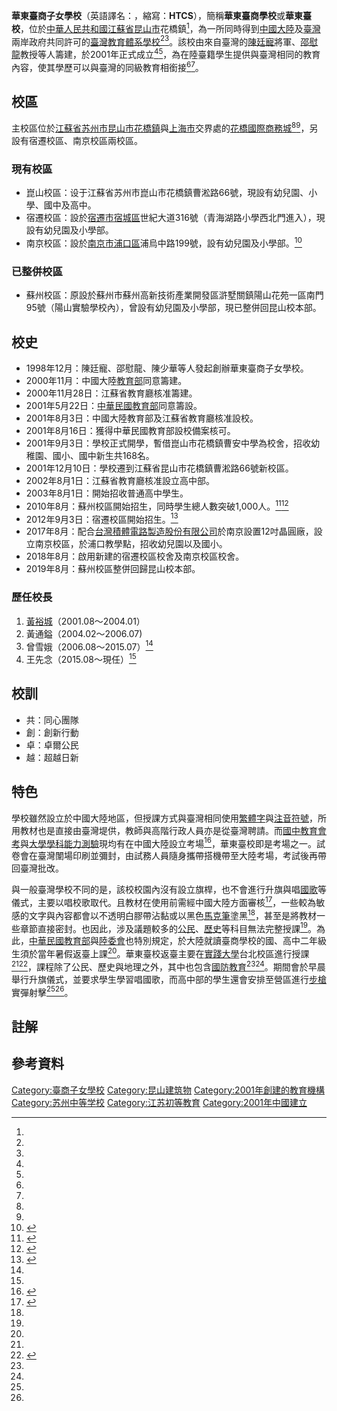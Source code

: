 {{NoteTA
|T=zh:華東台商子女學校;zh-tw:華東臺商子女學校;
}}
{{Infobox School
| name           = 華東臺商子女學校 
| other_name     = Huadong Taiwan Businessman's School
| nickname       = 華東臺商學校、華東臺校、HTCS
| image          =
| logo           = Huadong_Taiwan_Businessman's_School_Logo.jpg
| logo_size      = 200
| logo_alt       = 校徽
| motto          = 共創卓越<br>Achieving Excellence Together
| established    = 2001年8月
| founder        = [[陳廷寵|陳廷寵]]、邵慰龍、陳少華、陳大勇等
| type           = 境外私立學校（[[中華民國教育部|中華民國教育部]]）<ref name="naer103">{{cite web |title=第十三章　國際及兩岸教育交流 |url=https://www.naer.edu.tw/ezfiles/0/1000/attach/40/pta_10487_4089883_90258.pdf |website=中華民國教育年報103年版 |publisher=[[國家教育研究院|國家教育研究院]] |date=2016-03-09 |pages=p. 498-499 |accessdate=2020-04-08 |archive-date=2020-04-08 |archive-url=https://web.archive.org/web/20200408035544/https://www.naer.edu.tw/ezfiles/0/1000/attach/40/pta_10487_4089883_90258.pdf |dead-url=no }}</ref><ref name="naer107">{{cite web |title=第十三章 國際及兩岸教育交流 |url=https://www.naer.edu.tw/ezfiles/0/1000/attach/9/pta_21312_1531510_12437.pdf |website=中華民國教育年報107年版 |publisher=[[國家教育研究院|國家教育研究院]] |date=2020-02-29 |pages=p. 513-514 |accessdate=2020-04-08 |archive-date=2020-09-25 |archive-url=https://web.archive.org/web/20200925163546/https://www.naer.edu.tw/ezfiles/0/1000/attach/9/pta_21312_1531510_12437.pdf |dead-url=no }}</ref>
| grades         = 幼稚園至高中<ref name="naer107" />
| principal      = 王先念<ref name="naer107" />
| vice_principal = 鄭京榮 陳妍廷
| address        = [[江蘇省|江蘇省]][[蘇州市|蘇州市]][[昆山市|昆山市]]<ref name="naer103" /><ref name="naer107" />花橋鎮曹淞路66號
| coordinates    = {{Coord|31.28034|N|121.13685|E|format=dms|display=it}}
| website        = {{url|http://www.htcs.org.cn/}}
| faculty        =
| staff          = 211人（2021年）{{Notetag|包含中華民國國籍123人，中華人民共和國國籍104人，其他國籍4人<ref name="naer107" />。}}<ref name="naer107" />
| enrollment     = 1,660 人（2021年）<ref name="naer107" />
| classes        = 61班（2021年）<ref name="naer107" />
| area           = 6.67公頃<ref name="naer103" /><ref name="naer107" />
| fees           = 幼稚園：[[人民币|¥]]14,600<br />小學部：[[人民币|¥]]17,000<br />國中部：[[人民币|¥]]17,600<br />高中部：[[人民币|¥]]20,300<br />{{Notetag|2018年資料，金額為單一學期含學雜費<ref name="naer107" />。}}<ref name="naer107" />
| number         = +86-512-57776886<br />+86-21-59576922、59576932、59576980、59576982
| fax            = +86-512-57776881<br />+86-21-59576986
}}
'''華東臺商子女學校'''（英語譯名：{{lang|en|Huadong Taiwan Businessman's School}}，縮寫：'''HTCS'''），簡稱'''華東臺商學校'''或'''華東臺校'''，位於[[中華人民共和國|中華人民共和國]][[江苏省|江蘇省]][[昆山市|昆山市]]花橋鎮<ref name="naer103" />，為一所同時得到[[中國大陸|中國大陸]]及[[臺灣|臺灣]]兩岸政府共同許可的[[臺商子女學校|臺灣教育體系學校]]<ref name="naer103" /><ref name="naer107" />。該校由來自臺灣的[[陳廷寵|陳廷寵]]將軍、[[邵慰龍|邵慰龍]]教授等人籌建，於2001年正式成立<ref name="naer103" /><ref name="naer107" />，為在陸臺籍學生提供與臺灣相同的教育內容，使其學歷可以與臺灣的同級教育相銜接<ref name="naer103" /><ref name="naer107" />。

== 校區 ==

主校區位於[[江蘇省|江蘇省]][[苏州市|苏州市]][[昆山市|昆山市]][[花橋鎮|花橋鎮]]與[[上海市|上海市]]交界處的[[花橋國際商務城|花橋國際商務城]]<ref name="naer103" /><ref name="naer107" />，另設有宿遷校區、南京校區兩校區。

=== 現有校區 ===
* 崑山校區：设于江蘇省苏州市崑山市花橋鎮曹淞路66號，現設有幼兒園、小學、國中及高中。
* 宿遷校區：設於[[宿遷市|宿遷市]][[宿城區|宿城區]]世紀大道316號（青海湖路小學西北門進入），現設有幼兒園及小學部。
* 南京校區：設於[[南京市|南京市]][[浦口區|浦口區]]浦烏中路199號，設有幼兒園及小學部。<ref>{{Cite news| url=http://udn.com/news/story/7334/1992924| title=華東台校南京校區 最快明年招生| newspaper=聯合報| author=杜宗熹| date=2016-09-30| accessdate=2016-09-30| archive-date=2020-04-08| archive-url=https://web.archive.org/web/20200408035552/https://udn.com/news/story/7334/1992924| dead-url=no}}</ref>

=== 已整併校區 ===

* 蘇州校區：原設於蘇州市蘇州高新技術產業開發區滸墅關鎮陽山花苑一區南門95號（陽山實驗學校內），曾設有幼兒園及小學部，現已整併回昆山校本部。

== 校史 ==

* 1998年12月：陳廷寵、邵慰龍、陳少華等人發起創辦華東臺商子女學校。
* 2000年11月：中國大陸[[中华人民共和国教育部|教育部]]同意籌建。
* 2000年11月28日：江蘇省教育廳核准籌建。
* 2001年5月22日：[[中華民國教育部|中華民國教育部]]同意籌設。
* 2001年8月3日：中國大陸教育部及江蘇省教育廳核准設校。
* 2001年8月16日：獲得中華民國教育部設校備案核可。
* 2001年9月3日：學校正式開學，暫借崑山市花橋鎮曹安中學為校舍，招收幼稚園、國小、國中新生共168名。
* 2001年12月10日：學校遷到江蘇省昆山市花橋鎮曹淞路66號新校區。
* 2002年8月1日：江蘇省教育廳核准設立高中部。
* 2003年8月1日：開始招收普通高中學生。
* 2010年8月：蘇州校區開始招生，同時學生總人數突破1,000人。<ref>{{Cite news| title=蘇州(江蘇) 臺商子女學校揭牌可招收600學生| newspaper=經濟日報| date=2010-02-06| accessdate=2016-09-20}}</ref><ref>{{Cite news| title=華東台商學校 擴充新校區 蘇州校區 開18個班 招生600人 上海金山校區 引進臺灣方式教學| newspaper=聯合報|author=胡明揚| date=2010-09-02|accessdate=2016-09-20}}</ref>
* 2012年9月3日：宿遷校區開始招生。<ref>{{Cite news| title=華東台商子女學校 9月設蘇北分校| newspaper=聯合報| author=胡明揚| date=2012-05-28| accessdate=2016-09-20}}</ref>
* 2017年8月：配合[[台灣積體電路製造|台灣積體電路製造股份有限公司]]於南京設置12吋晶圓廠，設立南京校區，於浦口教學點，招收幼兒園以及國小。 
* 2018年8月：啟用新建的宿遷校區校舍及南京校區校舍。
* 2019年8月：蘇州校區整併回歸昆山校本部。

=== 歷任校長 ===
# [[黃裕城|黃裕城]]（2001.08～2004.01）
# 黃通鎰（2004.02～2006.07)
# 曾雪娥（2006.08～2015.07）<ref name="naer103" />
# 王先念（2015.08～現任）<ref name="naer107" />

== 校訓==
{{Quote| 共創卓越}}
* 共：同心團隊
* 創：創新行動
* 卓：卓爾公民
* 越：超越日新

== 特色 ==

學校雖然設立於中國大陸地區，但授課方式與臺灣相同使用[[繁體字|繁體字]]與[[注音符號|注音符號]]，所用教材也是直接由臺灣堤供，教師與高階行政人員亦是從臺灣聘請{{Notetag|部分行政人員與非主要科目教師為陸籍。}}。而[[國中教育會考|國中教育會考]]與[[大學學科能力測驗|大學學科能力測驗]]現均有在中國大陸設立考場<ref>{{cite news |title=學測17日舉行 首設大陸考場 |url=https://www.cna.com.tw/news/firstnews/201201050013.aspx |accessdate=2020-04-08 |agency=[[中央通訊社|中央通訊社]] |date=2012-01-05 |archive-date=2019-04-03 |archive-url=https://web.archive.org/web/20190403134013/https://www.cna.com.tw/news/firstnews/201201050013.aspx |dead-url=no }}</ref>，華東臺校即是考場之一。試卷會在臺灣闈場印刷並彌封，由試務人員隨身攜帶搭機帶至大陸考場，考試後再帶回臺灣批改。

與一般臺灣學校不同的是，該校校園內沒有設立旗桿，也不會進行升旗與唱[[中華民國國歌|國歌]]等儀式，主要以唱校歌取代。且教材在使用前需經中國大陸方面審核<ref name="chinatimes2016">{{cite news |author1=李侑珊 |title=台商子女返台補課 體驗射擊打靶 |url=https://www.chinatimes.com/newspapers/20160707000829-260301?chdtv |accessdate=2020-04-08 |work=[[旺報|旺報]] |agency=[[中時電子報|中時電子報]] |publisher=[[中時集團|中時集團]] |date=2016-07-07}}</ref>，一些較為敏感的文字與內容都會以不透明白膠帶沾黏或以黑色[[馬克筆|馬克筆]]塗黑<ref name="chinatimes2016" />，甚至是將教材一些章節直接密封。也因此，涉及議題較多的[[公民教育|公民]]、[[历史教育|歷史]]等科目無法完整授課<ref name="chinatimes2016" />。為此，[[中華民國教育部|中華民國教育部]]與[[陸委會|陸委會]]也特別規定，於大陸就讀臺商學校的國、高中二年級生須於當年暑假返臺上課<ref name="chinatimes2016" />。華東臺校返臺主要在[[實踐大學|實踐大學]]台北校區進行授課<ref name="chinatimes2016" /><ref name="chinatimes2018">{{cite news |author1=李侑珊 |title=華東台校返台授課 教育部：歡迎同學回台升學 |url=https://www.chinatimes.com/realtimenews/20180706003471-260405?chdtv |accessdate=2020-04-08 |work=[[旺報|旺報]] |agency=[[中時電子報|中時電子報]] |publisher=[[中時集團|中時集團]] |date=2018-07-06}}</ref>，課程除了公民、歷史與地理之外，其中也包含[[國防教育|國防教育]]<ref name="chinatimes2016" /><ref name="chinatimes2018" />。期間會於早晨舉行升旗儀式，並要求學生學習唱國歌，而高中部的學生還會安排至營區進行[[步槍|步槍]]實彈射擊<ref name="chinatimes2016" /><ref name="chinatimes2018" />。

== 註解 ==
{{NoteFoot}}

== 參考資料 ==
{{reflist}}

[[Category:臺商子女學校|Category:臺商子女學校]]
[[Category:昆山建筑物|Category:昆山建筑物]]
[[Category:2001年創建的教育機構|Category:2001年創建的教育機構]]
[[Category:苏州中等学校|Category:苏州中等学校]]
[[Category:江苏初等教育|Category:江苏初等教育]]
[[Category:2001年中國建立|Category:2001年中國建立]]